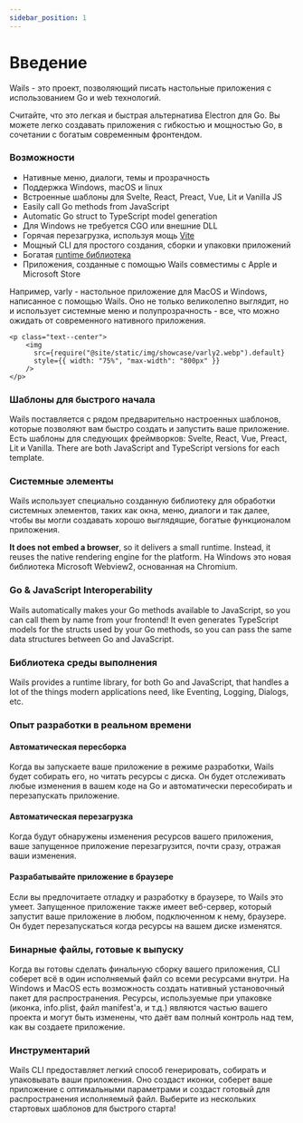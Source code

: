 ```yaml
---
sidebar_position: 1
---
```


# Введение

Wails - это проект, позволяющий писать настольные приложения с использованием Go и web технологий.

Считайте, что это легкая и быстрая альтернатива Electron для Go. Вы можете легко создавать приложения с гибкостью и мощностью Go, в сочетании с богатым современным фронтендом.

### Возможности

- Нативные меню, диалоги, темы и прозрачность
- Поддержка Windows, macOS и linux
- Встроенные шаблоны для Svelte, React, Preact, Vue, Lit и Vanilla JS
- Easily call Go methods from JavaScript
- Automatic Go struct to TypeScript model generation
- Для Windows не требуется CGO или внешние DLL
- Горячая перезагрузка, используя мощь [Vite](https://vitejs.dev/)
- Мощный CLI для простого создания, сборки и упаковки приложений
- Богатая [runtime библиотека](/docs/reference/runtime/intro)
- Приложения, созданные с помощью Wails совместимы с Apple и Microsoft Store

Например, varly - настольное приложение для MacOS и Windows, написанное с помощью Wails. Оно не только великолепно выглядит, но и использует системные меню и полупрозрачность - все, что можно ожидать от современного нативного приложения.

```mdx-code-block
<p class="text--center">
    <img
      src={require("@site/static/img/showcase/varly2.webp").default}
      style={{ width: "75%", "max-width": "800px" }}
    />
</p>
```

### Шаблоны для быстрого начала

Wails поставляется с рядом предварительно настроенных шаблонов, которые позволяют вам быстро создать и запустить ваше приложение. Есть шаблоны для следующих фреймворков: Svelte, React, Vue, Preact, Lit и Vanilla. There are both JavaScript and TypeScript versions for each template.

### Системные элементы

Wails использует специально созданную библиотеку для обработки системных элементов, таких как окна, меню, диалоги и так далее, чтобы вы могли создавать хорошо выглядящие, богатые функционалом приложения.

**It does not embed a browser**, so it delivers a small runtime. Instead, it reuses the native rendering engine for the platform. На Windows это новая библиотека Microsoft Webview2, основанная на Chromium.

### Go & JavaScript Interoperability

Wails automatically makes your Go methods available to JavaScript, so you can call them by name from your frontend! It even generates TypeScript models for the structs used by your Go methods, so you can pass the same data structures between Go and JavaScript.

### Библиотека среды выполнения

Wails provides a runtime library, for both Go and JavaScript, that handles a lot of the things modern applications need, like Eventing, Logging, Dialogs, etc.

### Опыт разработки в реальном времени

#### Автоматическая пересборка

Когда вы запускаете ваше приложение в режиме разработки, Wails будет собирать его, но читать ресурсы с диска. Он будет отслеживать любые изменения в вашем коде на Go и автоматически пересобирать и перезапускать приложение.

#### Автоматическая перезагрузка

Когда будут обнаружены изменения ресурсов вашего приложения, ваше запущенное приложение перезагрузится, почти сразу, отражая ваши изменения.

#### Разрабатывайте приложение в браузере

Если вы предпочитаете отладку и разработку в браузере, то Wails это умеет. Запущенное приложение также имеет веб-сервер, который запустит ваше приложение в любом, подключенном к нему, браузере. Он будет перезапускаться когда ресурсы на вашем диске изменятся.

### Бинарные файлы, готовые к выпуску

Когда вы готовы сделать финальную сборку вашего приложения, CLI соберет всё в один исполняемый файл со всеми ресурсами внутри. На Windows и MacOS есть возможность создать нативный установочный пакет для распространения. Ресурсы, используемые при упаковке (иконка, info.plist, файл manifest'а, и т.д.) являются частью вашего проекта и могут быть изменены, что даёт вам полный контроль над тем, как вы создаете приложение.

### Инструментарий

Wails CLI предоставляет легкий способ генерировать, собирать и упаковывать ваши приложения. Оно создаст иконки, соберет ваше приложение с оптимальными параметрами и создаст готовый для распространения исполняемый файл. Выберите из нескольких стартовых шаблонов для быстрого старта!
